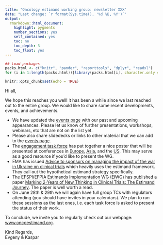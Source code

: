 ```yaml
---
title: "Oncology estimand working group: newsletter XXX"
date: "Last change: `r format(Sys.time(), '%d %B, %Y')`"
output: 
  rmarkdown::html_document:
    highlight: pygments
    number_sections: yes
    self_contained: yes
    toc: no
    toc_depth: 3
    toc_float: yes
---
```


```r
## load packages
packs.html <- c("knitr", "pander", "reporttools", "dplyr", "readxl")
for (i in 1:length(packs.html)){library(packs.html[i], character.only = TRUE)}

knitr::opts_chunk$set(echo = TRUE)
```

Hi all,

We hope this reaches you well! It has been a while since we last reached out to the entire group. We would like to share some recent developments, events, and achievements.

- We have updated the [events page](events.html) with our past and upcoming appearances. Please let us know of further presentations, workshops, webinars, etc that are not on the list yet.
- Please also share slidedecks or links to other material that we can add to the [events page](events.html).
- The [engagement task force](https://oncoestimand.github.io/oncowg_webpage/docs/taskforces.html#1_Estimands_engagement) has put together a nice poster that will be presented at conferences in [Europe](https://oncoestimand.github.io/oncowg_webpage/docs/talks/20220612_OncoEstimand-Poster-PSI-Final.pdf), [Asia](https://oncoestimand.github.io/oncowg_webpage/docs/talks/20220721_OncoEstimand-Poster-China-Final.pdf), and the [US](https://oncoestimand.github.io/oncowg_webpage/docs/talks/20220920_OncoEstimand-Poster-BIOP-Final.pdf). This may serve as a good resource if you'd like to present the WG.
- EMA has issued [Advice to sponsors on managing the impact of the war in Ukraine on clinical trials](https://www.ema.europa.eu/en/news/advice-sponsors-managing-impact-war-ukraine-clinical-trials) which heavily uses the estimand framework. They call out the hypothetical estimand strategy specifically. 
- The [EFSPI/EFPIA Estimands Implementation WG (EIWG)](https://www.efspi.org/EFSPI/Working_Groups/EFSPI_EFPIA_EIWG.aspx) has published a paper [Marking 2-Years of New Thinking in Clinical Trials: The Estimand Journey](https://link.springer.com/article/10.1007/s43441-022-00402-3). The paper is well worth a read.
- On June 28th & 29th we will again have full group TCs with regulators attending (you should have invites in your calendars). We plan to run these sessions as the last ones, i.e. each task force is asked to present the status of their work.

To conclude, we invite you to regularly check out our webpage: [www.oncoestimand.org](http://www.oncoestimand.org).

Kind Regards,<br>
Evgeny & Kaspar
